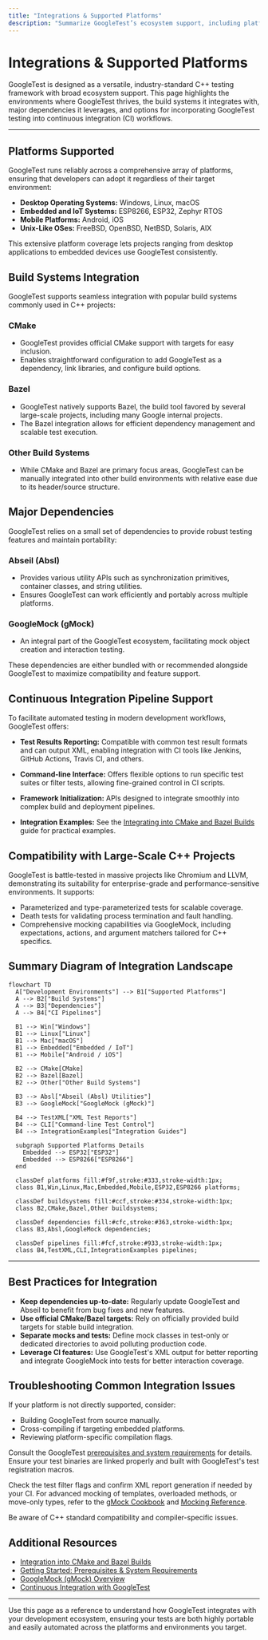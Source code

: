 ```yaml
---
title: "Integrations & Supported Platforms"
description: "Summarize GoogleTest’s ecosystem support, including platforms, build systems (CMake, Bazel), and major dependencies like Abseil. Outline options for integrating into CI pipelines and highlight compatibility with large-scale C++ projects."
---
```


# Integrations & Supported Platforms

GoogleTest is designed as a versatile, industry-standard C++ testing framework with broad ecosystem support. This page highlights the environments where GoogleTest thrives, the build systems it integrates with, major dependencies it leverages, and options for incorporating GoogleTest testing into continuous integration (CI) workflows.

---

## Platforms Supported

GoogleTest runs reliably across a comprehensive array of platforms, ensuring that developers can adopt it regardless of their target environment:

- **Desktop Operating Systems:** Windows, Linux, macOS
- **Embedded and IoT Systems:** ESP8266, ESP32, Zephyr RTOS
- **Mobile Platforms:** Android, iOS
- **Unix-Like OSes:** FreeBSD, OpenBSD, NetBSD, Solaris, AIX

This extensive platform coverage lets projects ranging from desktop applications to embedded devices use GoogleTest consistently.


## Build Systems Integration

GoogleTest supports seamless integration with popular build systems commonly used in C++ projects:

### CMake

- GoogleTest provides official CMake support with targets for easy inclusion.
- Enables straightforward configuration to add GoogleTest as a dependency, link libraries, and configure build options.

### Bazel

- GoogleTest natively supports Bazel, the build tool favored by several large-scale projects, including many Google internal projects.
- The Bazel integration allows for efficient dependency management and scalable test execution.

### Other Build Systems

- While CMake and Bazel are primary focus areas, GoogleTest can be manually integrated into other build environments with relative ease due to its header/source structure.


## Major Dependencies

GoogleTest relies on a small set of dependencies to provide robust testing features and maintain portability:

### Abseil (Absl)

- Provides various utility APIs such as synchronization primitives, container classes, and string utilities.
- Ensures GoogleTest can work efficiently and portably across multiple platforms.

### GoogleMock (gMock)

- An integral part of the GoogleTest ecosystem, facilitating mock object creation and interaction testing.

These dependencies are either bundled with or recommended alongside GoogleTest to maximize compatibility and feature support.


## Continuous Integration Pipeline Support

To facilitate automated testing in modern development workflows, GoogleTest offers:

- **Test Results Reporting:** Compatible with common test result formats and can output XML, enabling integration with CI tools like Jenkins, GitHub Actions, Travis CI, and others.

- **Command-line Interface:** Offers flexible options to run specific test suites or filter tests, allowing fine-grained control in CI scripts.

- **Framework Initialization:** APIs designed to integrate smoothly into complex build and deployment pipelines.

- **Integration Examples:** See the [Integrating into CMake and Bazel Builds](../guides/integration-examples-and-best-practices/integrating-into-cmake-bazel-builds) guide for practical examples.


## Compatibility with Large-Scale C++ Projects

GoogleTest is battle-tested in massive projects like Chromium and LLVM, demonstrating its suitability for enterprise-grade and performance-sensitive environments. It supports:

- Parameterized and type-parameterized tests for scalable coverage.
- Death tests for validating process termination and fault handling.
- Comprehensive mocking capabilities via GoogleMock, including expectations, actions, and argument matchers tailored for C++ specifics.


## Summary Diagram of Integration Landscape

```mermaid
flowchart TD
  A["Development Environments"] --> B1["Supported Platforms"]
  A --> B2["Build Systems"]
  A --> B3["Dependencies"]
  A --> B4["CI Pipelines"]

  B1 --> Win["Windows"]
  B1 --> Linux["Linux"]
  B1 --> Mac["macOS"]
  B1 --> Embedded["Embedded / IoT"]
  B1 --> Mobile["Android / iOS"]

  B2 --> CMake[CMake]
  B2 --> Bazel[Bazel]
  B2 --> Other["Other Build Systems"]

  B3 --> Absl["Abseil (Absl) Utilities"]
  B3 --> GoogleMock["GoogleMock (gMock)"]

  B4 --> TestXML["XML Test Reports"]
  B4 --> CLI["Command-line Test Control"]
  B4 --> IntegrationExamples["Integration Guides"]

  subgraph Supported Platforms Details
    Embedded --> ESP32["ESP32"]
    Embedded --> ESP8266["ESP8266"]
  end

  classDef platforms fill:#f9f,stroke:#333,stroke-width:1px;
  class B1,Win,Linux,Mac,Embedded,Mobile,ESP32,ESP8266 platforms;

  classDef buildsystems fill:#ccf,stroke:#334,stroke-width:1px;
  class B2,CMake,Bazel,Other buildsystems;

  classDef dependencies fill:#cfc,stroke:#363,stroke-width:1px;
  class B3,Absl,GoogleMock dependencies;

  classDef pipelines fill:#fcf,stroke:#933,stroke-width:1px;
  class B4,TestXML,CLI,IntegrationExamples pipelines;
```

---

## Best Practices for Integration

- **Keep dependencies up-to-date:** Regularly update GoogleTest and Abseil to benefit from bug fixes and new features.
- **Use official CMake/Bazel targets:** Rely on officially provided build targets for stable build integration.
- **Separate mocks and tests:** Define mock classes in test-only or dedicated directories to avoid polluting production code.
- **Leverage CI features:** Use GoogleTest's XML output for better reporting and integrate GoogleMock into tests for better interaction coverage.


## Troubleshooting Common Integration Issues

<AccordionGroup title="Integration Challenges and Solutions">
<Accordion title="Build Failure on Unsupported Platforms">
If your platform is not directly supported, consider:

- Building GoogleTest from source manually.
- Cross-compiling if targeting embedded platforms.
- Reviewing platform-specific compilation flags.

Consult the GoogleTest [prerequisites and system requirements](../../getting-started/setup-requirements-installation/prerequisites) for details.
</Accordion>
<Accordion title="CI Test Discovery Problems">
Ensure your test binaries are linked properly and built with GoogleTest's test registration macros.

Check the test filter flags and confirm XML report generation if needed by your CI.
</Accordion>
<Accordion title="Mocking C++ Features Issues">
For advanced mocking of templates, overloaded methods, or move-only types, refer to the [gMock Cookbook](../../docs/gmock_cook_book) and [Mocking Reference](../../docs/reference/mocking.md).

Be aware of C++ standard compatibility and compiler-specific issues.
</Accordion>
</AccordionGroup>


## Additional Resources

- [Integration into CMake and Bazel Builds](../guides/integration-examples-and-best-practices/integrating-into-cmake-bazel-builds)
- [Getting Started: Prerequisites & System Requirements](../../getting-started/setup-requirements-installation/prerequisites)
- [GoogleMock (gMock) Overview](../../googlemock/README.md)
- [Continuous Integration with GoogleTest](../../faq/advanced-support/ci-integration)


---

Use this page as a reference to understand how GoogleTest integrates with your development ecosystem, ensuring your tests are both highly portable and easily automated across the platforms and environments you target.
